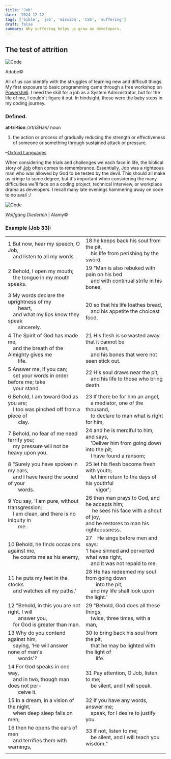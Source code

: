 ```yaml
---
title: "Job"
date: '2024-12-12'
tags: ['bible', 'job', 'mission', 'CSS', 'suffering']
draft: false
summary: Why suffering helps us grow as developers.
---
```


## The test of attrition

<div style={{ textAlign: 'center' }}>
  <img src="/static/images/pawn.jpg" alt="Code" />
  <p>Adobe©</p>
</div>

All of us can identify with the struggles of learning new and difficult things. My first exposure to basic programming came through a free workshop on <a href="https://www.powershellengineer.com/archive" target="_blank">Powershell</a>. I need the skill for a job as a System Administrator, but for the life of me, I couldn't figure it out. In hindsight, those were the baby steps in my coding journey.

### Defined.

<b>at·tri·tion</b>
<em>/əˈtriSHən/</em>
noun
1. the action or process of gradually reducing the strength or effectiveness of someone or something through sustained attack or pressure.

–<a href="https://www.oed.com/dictionary/attrition_n?tab=meaning_and_use#34022610" target="_blank">Oxford Languages</a>

When considering the trials and challenges we each face in life, the biblical story of <a href="https://bibleproject.com/guides/book-of-job/" target="_blank">Job</a> often comes to remembrance. Essentially, Job was a righteous man who was allowed by God to be tested by the devil. This should all make us cringe to some degree, but it's important when considering the many difficulties we'll face on a coding project, technical interview, or workplace drama as developers. I recall many late evenings hammering away on code to no avail \:/

<div style={{ textAlign: 'center' }}>
  <img src="/static/images/job.jpg" alt="Code" />
  <p><em>Wolfgang Diederich</em> | Alamy©</p>
</div>

### Example (Job 33):

|                                                                                                           |                                                                                                           |
|-----------------------------------------------------------------------------------------------------------|-----------------------------------------------------------------------------------------------------------|
| 1 But now, hear my speech, O Job,<br /> &ensp;&ensp;and listen to all my words.<br />                        | 18 he keeps back his soul from the pit,<br /> &ensp;&ensp;his life from perishing by the sword.<br />         |
| 2 Behold, I open my mouth;<br /> &ensp;&ensp;the tongue in my mouth speaks.<br />                             | 19 "Man is also rebuked with pain on his bed<br /> &ensp;&ensp;and with continual strife in his bones,<br />   |
| 3 My words declare the uprightness of my<br /> &ensp;&ensp;&ensp;&ensp;heart,<br /> &ensp;&ensp;and what my lips know they speak<br /> &ensp;&ensp;&ensp;&ensp;sincerely.<br /> | 20 so that his life loathes bread,<br /> &ensp;&ensp;and his appetite the choicest food.<br />               |
| 4 The Spirit of God has made me,<br /> &ensp;&ensp;and the breath of the Almighty gives me<br /> &ensp;&ensp;&ensp;&ensp;life.<br /> | 21 His flesh is so wasted away that it cannot be<br /> &ensp;&ensp;&ensp;&ensp;seen,<br /> &ensp;&ensp;and his bones that were not seen stick out.<br /> |
| 5 Answer me, if you can;<br /> &ensp;&ensp;set your words in order before me; take<br /> &ensp;&ensp;your stand.<br /> | 22 His soul draws near the pit,<br /> &ensp;&ensp;and his life to those who bring death.<br />                 |
| 6 Behold, I am toward God as you are;<br /> &ensp;&ensp;I too was pinched off from a piece of<br /> &ensp;&ensp;&ensp;&ensp;clay.<br /> | 23 If there be for him an angel,<br /> &ensp;&ensp;a mediator, one of the thousand,<br /> &ensp;&ensp;to declare to man what is right for him,<br /> |
| 7 Behold, no fear of me need terrify you;<br /> &ensp;&ensp;my pressure will not be heavy upon you.<br />        | 24 and he is merciful to him, and says,<br /> &ensp;&ensp;'Deliver him from going down into the pit;<br /> &ensp;&ensp;I have found a ransom;<br /> |
| 8 "Surely you have spoken in my ears,<br /> &ensp;&ensp;and I have heard the sound of your<br /> &ensp;&ensp;&ensp;&ensp;words.<br /> | 25 let his flesh become fresh with youth;<br /> &ensp;&ensp;let him return to the days of his youthful<br /> &ensp;&ensp;&ensp;&ensp;vigor';<br /> |
| 9 You say, 'I am pure, without transgression;<br /> &ensp;&ensp;I am clean, and there is no iniquity in<br /> &ensp;&ensp;&ensp;&ensp;me.<br /> | 26 then man prays to God, and he accepts him;<br /> &ensp;&ensp; he sees his face with a shout of joy,<br /> and he restores to man his righteousness.<br /> |
| 10 Behold, he finds occasions against me,<br /> &ensp;&ensp;he counts me as his enemy,<br />                    | 27&ensp;&ensp;He sings before men and says:<br /> 'I have sinned and perverted what was right,<br /> &ensp;&ensp;and it was not repaid to me.<br /> |
| 11 he puts my feet in the stocks<br /> &ensp;&ensp;and watches all my paths,'<br />                           | 28 He has redeemed my soul from going down<br /> &ensp;&ensp;&ensp;&ensp;into the pit,<br /> &ensp;&ensp;and my life shall look upon the light.'<br /> |
| 12 "Behold, in this you are not right. I will<br /> &ensp;&ensp;&ensp;&ensp;answer you,<br /> &ensp;&ensp;for God is greater than man.<br /> | 29 "Behold, God does all these things,<br /> &ensp;&ensp;twice, three times, with a man,<br />                  |
| 13 Why do you contend against him,<br /> &ensp;&ensp;saying, 'He will answer none of man's<br /> &ensp;&ensp;&ensp;&ensp;words'?<br /> | 30 to bring back his soul from the pit,<br /> &ensp;&ensp;that he may be lighted with the light of<br /> &ensp;&ensp;&ensp;&ensp;life.<br /> |
| 14 For God speaks in one way,<br /> &ensp;&ensp;and in two, though man does not per-<br /> &ensp;&ensp;&ensp;&ensp;ceive it.<br /> | 31 Pay attention, O Job, listen to me;<br /> &ensp;&ensp;be silent, and I will speak.<br />                |
| 15 In a dream, in a vision of the night,<br /> &ensp;&ensp;when deep sleep falls on men,<br />                  | 32 If you have any words, answer me;<br /> &ensp;&ensp;speak, for I desire to justify you.<br />              |
| 16 then he opens the ears of men<br /> &ensp;&ensp;and terrifies them with warnings,<br />                    | 33 If not, listen to me;<br /> &ensp;&ensp;be silent, and I will teach you wisdom." |
|                                                                                                           |                                                                                                           |
